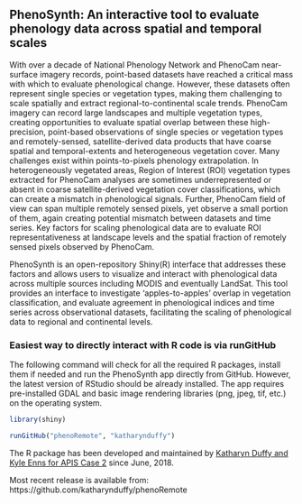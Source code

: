 
## PhenoSynth: An interactive tool to evaluate phenology data across spatial and temporal scales

With over a decade of National Phenology Network and PhenoCam near-surface imagery records, point-based datasets have reached a critical mass with which to evaluate phenological change. However, these datasets often represent single species or vegetation types, making them challenging to scale spatially and extract regional-to-continental scale trends. PhenoCam imagery can record large landscapes and multiple vegetation types, creating opportunities to evaluate spatial overlap between these high-precision, point-based observations of single species or vegetation types and remotely-sensed, satellite-derived data products that have coarse spatial and temporal-extents and heterogeneous vegetation cover. Many challenges exist within points-to-pixels phenology extrapolation. In heterogeneously vegetated areas, Region of Interest (ROI) vegetation types extracted for PhenoCam analyses are sometimes underrepresented or absent in coarse satellite-derived vegetation cover classifications, which can create a mismatch in phenological signals. Further, PhenoCam field of view can span multiple remotely sensed pixels, yet observe a small portion of them, again creating potential mismatch between datasets and time series. Key factors for scaling phenological data are to evaluate ROI representativeness at landscape levels and the spatial fraction of remotely sensed pixels observed by PhenoCam.

PhenoSynth is an open-repository Shiny(R) interface that addresses these factors and allows users to visualize and interact with phenological data across multiple sources including MODIS and eventually LandSat. This tool provides an interface to investigate ‘apples-to-apples’ overlap in vegetation classification, and evaluate agreement in phenological indices and time series across observational datasets, facilitating the scaling of phenological data to regional and continental levels.

### Easiest way to directly interact with R code is via runGitHub
The following command will check for all the required R packages, install them if needed and run the PhenoSynth app directly from GitHub. However, the latest version of RStudio should be already installed. The app requires pre-installed GDAL and basic image rendering libraries (png, jpeg, tif, etc.) on the operating system.

```r

library(shiny)

runGitHub("phenoRemote", "katharynduffy")

```


The R package has been developed and maintained by [Katharyn Duffy and Kyle Enns for APIS Case 2](https://github.com/katharynduffy) since June, 2018.

Most recent release is available from: https://github.com/katharynduffy/phenoRemote
